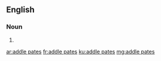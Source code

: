 ==English==

===Noun===
{{head|en|plural}}

# {{plural of|addle pate|lang=en}}

[[ar:addle pates]]
[[fr:addle pates]]
[[ku:addle pates]]
[[mg:addle pates]]